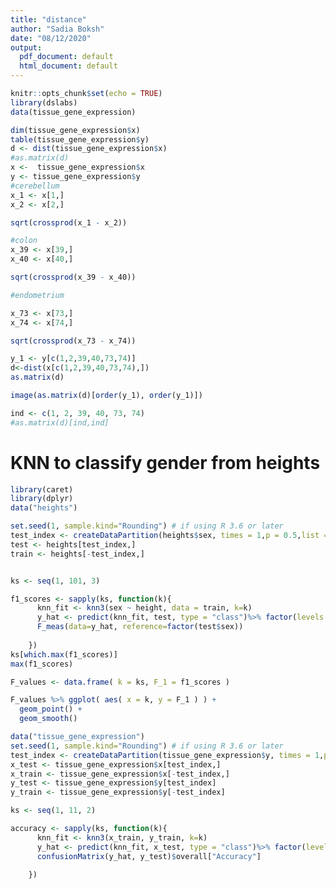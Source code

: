 ```yaml
---
title: "distance"
author: "Sadia Boksh"
date: "08/12/2020"
output:
  pdf_document: default
  html_document: default
---
```


```r
knitr::opts_chunk$set(echo = TRUE)
library(dslabs)
data(tissue_gene_expression)
```

```r
dim(tissue_gene_expression$x)
table(tissue_gene_expression$y)
d <- dist(tissue_gene_expression$x)
#as.matrix(d)
x <-  tissue_gene_expression$x
y <- tissue_gene_expression$y
#cerebellum
x_1 <- x[1,]
x_2 <- x[2,]

sqrt(crossprod(x_1 - x_2))

#colon
x_39 <- x[39,]
x_40 <- x[40,]

sqrt(crossprod(x_39 - x_40))

#endometrium

x_73 <- x[73,]
x_74 <- x[74,]

sqrt(crossprod(x_73 - x_74))

y_1 <- y[c(1,2,39,40,73,74)]
d<-dist(x[c(1,2,39,40,73,74),])
as.matrix(d)

image(as.matrix(d)[order(y_1), order(y_1)])

ind <- c(1, 2, 39, 40, 73, 74)
#as.matrix(d)[ind,ind]
```

# KNN to classify gender from heights

```r
library(caret)
library(dplyr)
data("heights")

set.seed(1, sample.kind="Rounding") # if using R 3.6 or later
test_index <- createDataPartition(heights$sex, times = 1,p = 0.5,list = FALSE)
test <- heights[test_index,]
train <- heights[-test_index,]


ks <- seq(1, 101, 3)

f1_scores <- sapply(ks, function(k){
      knn_fit <- knn3(sex ~ height, data = train, k=k)
      y_hat <- predict(knn_fit, test, type = "class")%>% factor(levels = levels(test$sex))
      F_meas(data=y_hat, reference=factor(test$sex))
     
    })
ks[which.max(f1_scores)]
max(f1_scores)

F_values <- data.frame( k = ks, F_1 = f1_scores )

F_values %>% ggplot( aes( x = k, y = F_1 ) ) +
  geom_point() +
  geom_smooth()
```

```r
data("tissue_gene_expression")
set.seed(1, sample.kind="Rounding") # if using R 3.6 or later
test_index <- createDataPartition(tissue_gene_expression$y, times = 1,p = 0.5,list = FALSE)
x_test <- tissue_gene_expression$x[test_index,]
x_train <- tissue_gene_expression$x[-test_index,]
y_test <- tissue_gene_expression$y[test_index]
y_train <- tissue_gene_expression$y[-test_index]

ks <- seq(1, 11, 2)

accuracy <- sapply(ks, function(k){
      knn_fit <- knn3(x_train, y_train, k=k)
      y_hat <- predict(knn_fit, x_test, type = "class")%>% factor(levels = levels(y_test))
      confusionMatrix(y_hat, y_test)$overall["Accuracy"]
     
    })


```
